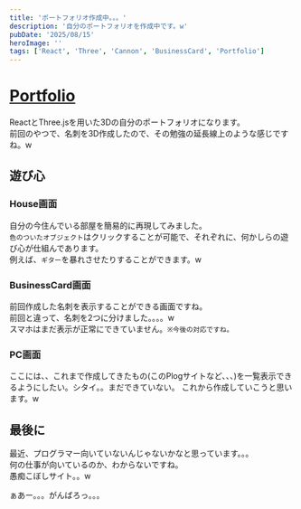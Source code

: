```yaml
---
title: 'ポートフォリオ作成中。。。'
description: '自分のポートフォリオを作成中です。w'
pubDate: '2025/08/15'
heroImage: ''
tags: ['React', 'Three', 'Cannon', 'BusinessCard', 'Portfolio']
---
```



# [Portfolio](https://portfolio.s20024.com/)

<ImageViewer src="/images/news/20250815-create-portfolio/portfolio.png" alt="Portfolio" client:load />

ReactとThree.jsを用いた3Dの自分のポートフォリオになります。  
前回のやつで、名刺を3D作成したので、その勉強の延長線上のような感じですね。w  


## 遊び心

### House画面
自分の今住んでいる部屋を簡易的に再現してみました。  
`色のついたオブジェクト`はクリックすることが可能で、それぞれに、何かしらの遊び心が仕組んであります。  
例えば、`ギター`を暴れさせたりすることができます。w  

<ImageViewer src="/images/news/20250815-create-portfolio/guiter.gif" alt="Guiter" client:load />

### BusinessCard画面
前回作成した名刺を表示することができる画面ですね。  
前回と違って、名刺を2つに分けました。。。。w  
スマホはまだ表示が正常にできていません。`※今後の対応ですね。`

<ImageViewer src="/images/news/20250815-create-portfolio/business-card.gif" alt="BusinessCard" client:load />

### PC画面
ここには、、これまで作成してきたもの(このPlogサイトなど、、、)を一覧表示できるようにしたい。シタイ。。まだできていない。
これから作成していこうと思います。w

## 最後に

最近、プログラマー向いていないんじゃないかなと思っています。。。  
何の仕事が向いているのか、わからないですね。  
愚痴こぼしサイト。。w  

ぁあー。。。がんばろっ。。。

